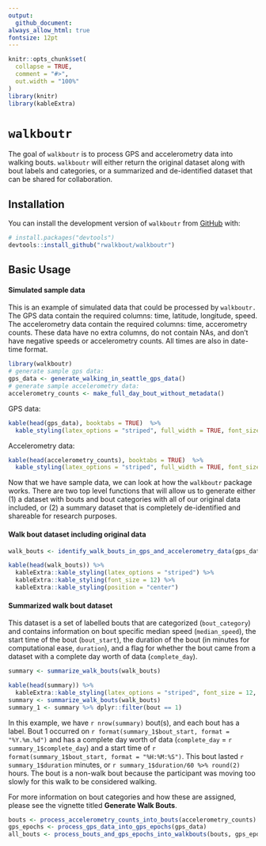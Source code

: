 ```yaml
---
output: 
  github_document:
always_allow_html: true
fontsize: 12pt
---
```


<!-- README.md is generated from README.Rmd. Please edit that file -->

```r
knitr::opts_chunk$set(
  collapse = TRUE,
  comment = "#>",
  out.width = "100%"
)
library(knitr)
library(kableExtra)
```


# `walkboutr`

<!-- badges: start -->
<!-- badges: end -->

The goal of `walkboutr` is to process GPS and accelerometry data into walking bouts. `walkboutr` will either return the original dataset along with bout labels and categories, or a summarized and de-identified dataset that can be shared for collaboration. 

## Installation

You can install the development version of `walkboutr` from [GitHub](https://github.com/) with:

``` r
# install.packages("devtools")
devtools::install_github("rwalkbout/walkboutr")
```

## Basic Usage

#### Simulated sample data

This is an example of simulated data that could be processed by `walkboutr.` The GPS data contain the required columns: time, latitude, longitude, speed. The accelerometry data contain the required columns: time, accerometry counts.
These data have no extra columns, do not contain NAs, and don't have negative speeds or accelerometry counts. All times are also in date-time format. 

```r
library(walkboutr)
# generate sample gps data:
gps_data <- generate_walking_in_seattle_gps_data() 
# generate sample accelerometry data:
accelerometry_counts <- make_full_day_bout_without_metadata() 
```

GPS data: 
```r
kable(head(gps_data), booktabs = TRUE)  %>% 
  kable_styling(latex_options = "striped", full_width = TRUE, font_size = 12, position = "center")
```

Accelerometry data:
```r
kable(head(accelerometry_counts), booktabs = TRUE)  %>% 
  kable_styling(latex_options = "striped", full_width = TRUE, font_size = 12, position = "center")
```

<p>
<p>
<p>
Now that we have sample data, we can look at how the `walkboutr` package works. There are two top level functions that will allow us to generate either (1) a dataset with bouts and bout categories with all of our original data included, or (2) a summary dataset that is completely de-identified and shareable for research purposes. 


#### Walk bout dataset including original data

```r
walk_bouts <- identify_walk_bouts_in_gps_and_accelerometry_data(gps_data,accelerometry_counts)
```


```r
kable(head(walk_bouts)) %>% 
  kableExtra::kable_styling(latex_options = "striped") %>% 
  kableExtra::kable_styling(font_size = 12) %>% 
  kableExtra::kable_styling(position = "center")
```


#### Summarized walk bout dataset 
This dataset is a set of labelled bouts that are categorized (`bout_category`) and contains information on bout specific median speed (`median_speed`), the start time of the bout (`bout_start`), the duration of the bout (in minutes for computational ease, `duration`), and a flag for whether the bout came from a dataset with a complete day worth of data (`complete_day`). 
```r
summary <- summarize_walk_bouts(walk_bouts)
```

```r
kable(head(summary)) %>% 
  kableExtra::kable_styling(latex_options = "striped", font_size = 12, position = "center")
summary <- summarize_walk_bouts(walk_bouts)
summary_1 <- summary %>% dplyr::filter(bout == 1)
```

In this example, we have `r nrow(summary)` bout(s), and each bout has a label. Bout 1 occurred on `r format(summary_1$bout_start, format = "%Y.%m.%d")` and has a complete day worth of data (`complete_day` = `r summary_1$complete_day`) and a start time of `r format(summary_1$bout_start, format = "%H:%M:%S")`. This bout lasted `r summary_1$duration` minutes, or `r summary_1$duration/60 %>% round(2)` hours. The bout is a non-walk bout because the participant was moving too slowly for this walk to be considered walking. 

For more information on bout categories and how these are assigned, please see the vignette titled **Generate Walk Bouts**. 


``` r
bouts <- process_accelerometry_counts_into_bouts(accelerometry_counts)
gps_epochs <- process_gps_data_into_gps_epochs(gps_data)
all_bouts <- process_bouts_and_gps_epochs_into_walkbouts(bouts, gps_epochs)
```

